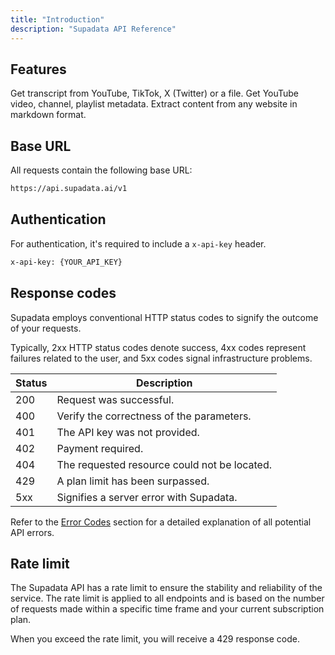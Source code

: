 ```yaml
---
title: "Introduction"
description: "Supadata API Reference"
---
```


## Features

<CardGroup cols={3}>
  <Card
    title="Transcript"
    icon="book"
    href="/api-reference/endpoint/transcript/transcript"
    color="FF713C"
  >
    Get transcript from YouTube, TikTok, X (Twitter) or a file.
  </Card>
  <Card
    title="YouTube"
    icon="youtube"
    href="/api-reference/endpoint/youtube/video-get"
    color="FF713C"
  >
    Get YouTube video, channel, playlist metadata.
  </Card>
  <Card
    title="Web"
    icon="markdown"
    href="/api-reference/endpoint/web/scrape"
    color="FF713C"
  >
    Extract content from any website in markdown format.
  </Card>
</CardGroup>

## Base URL

All requests contain the following base URL:

```sh
https://api.supadata.ai/v1
```

## Authentication

For authentication, it's required to include a `x-api-key` header.

```sh
x-api-key: {YOUR_API_KEY}
```

## Response codes

Supadata employs conventional HTTP status codes to signify the outcome of your requests.

Typically, 2xx HTTP status codes denote success, 4xx codes represent failures related to the user, and 5xx codes signal infrastructure problems.

| Status | Description                                  |
| ------ | -------------------------------------------- |
| 200    | Request was successful.                      |
| 400    | Verify the correctness of the parameters.    |
| 401    | The API key was not provided.                |
| 402    | Payment required.                            |
| 404    | The requested resource could not be located. |
| 429    | A plan limit has been surpassed.             |
| 5xx    | Signifies a server error with Supadata.      |

Refer to the [Error Codes](/errors) section for a detailed explanation of all potential API errors.

## Rate limit

The Supadata API has a rate limit to ensure the stability and reliability of the service. The rate limit is applied to all endpoints and is based on the number of requests made within a specific time frame and your current subscription plan.

When you exceed the rate limit, you will receive a 429 response code.
